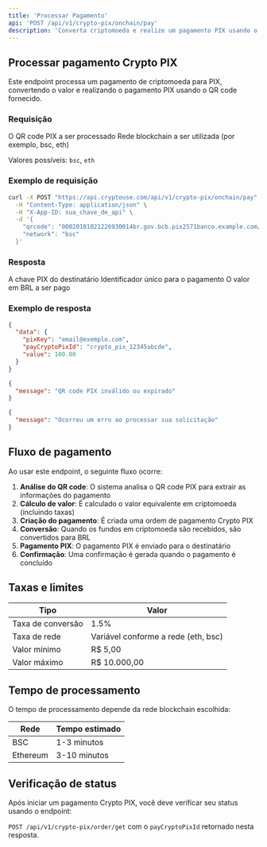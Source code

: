 ```yaml
---
title: 'Processar Pagamento'
api: 'POST /api/v1/crypto-pix/onchain/pay'
description: 'Converta criptomoeda e realize um pagamento PIX usando o QR code fornecido'
---
```


## Processar pagamento Crypto PIX

Este endpoint processa um pagamento de criptomoeda para PIX, convertendo o valor e realizando o pagamento PIX usando o QR code fornecido.

### Requisição

<ParamField body="qrcode" type="string" required>
  O QR code PIX a ser processado
</ParamField>

<ParamField body="network" type="string" required>
  Rede blockchain a ser utilizada (por exemplo, bsc, eth)
  
  Valores possíveis: `bsc`, `eth`
</ParamField>

### Exemplo de requisição

```bash
curl -X POST "https://api.cryptouse.com/api/v1/crypto-pix/onchain/pay" \
  -H "Content-Type: application/json" \
  -H "X-App-ID: sua_chave_de_api" \
  -d '{
    "qrcode": "00020101021226930014br.gov.bcb.pix2571banco.example.com/pix/v2/123456789abcdefg5204000053039865802BR5925NOME DO BENEFICIARIO6009SAO PAULO62070503***63041234",
    "network": "bsc"
  }'
```

### Resposta

<ResponseField name="data" type="object">
  <Expandable title="Propriedades">
    <ResponseField name="pixKey" type="string">
      A chave PIX do destinatário
    </ResponseField>
    <ResponseField name="payCryptoPixId" type="string">
      Identificador único para o pagamento
    </ResponseField>
    <ResponseField name="value" type="number">
      O valor em BRL a ser pago
    </ResponseField>
  </Expandable>
</ResponseField>

### Exemplo de resposta

<CodeGroup>

```json Sucesso (200)
{
  "data": {
    "pixKey": "email@exemplo.com",
    "payCryptoPixId": "crypto_pix_12345abcde",
    "value": 100.00
  }
}
```

```json Requisição inválida (400)
{
  "message": "QR code PIX inválido ou expirado"
}
```

```json Erro interno (500)
{
  "message": "Ocorreu um erro ao processar sua solicitação"
}
```

</CodeGroup>

## Fluxo de pagamento

Ao usar este endpoint, o seguinte fluxo ocorre:

1. **Análise do QR code**: O sistema analisa o QR code PIX para extrair as informações do pagamento
2. **Cálculo de valor**: É calculado o valor equivalente em criptomoeda (incluindo taxas)
3. **Criação do pagamento**: É criada uma ordem de pagamento Crypto PIX
4. **Conversão**: Quando os fundos em criptomoeda são recebidos, são convertidos para BRL
5. **Pagamento PIX**: O pagamento PIX é enviado para o destinatário
6. **Confirmação**: Uma confirmação é gerada quando o pagamento é concluído

## Taxas e limites

| Tipo | Valor |
|------|-------|
| Taxa de conversão | 1.5% |
| Taxa de rede | Variável conforme a rede (eth, bsc) |
| Valor mínimo | R$ 5,00 |
| Valor máximo | R$ 10.000,00 |

## Tempo de processamento

O tempo de processamento depende da rede blockchain escolhida:

| Rede | Tempo estimado |
|------|----------------|
| BSC | 1-3 minutos |
| Ethereum | 3-10 minutos |

## Verificação de status

Após iniciar um pagamento Crypto PIX, você deve verificar seu status usando o endpoint:

`POST /api/v1/crypto-pix/order/get` com o `payCryptoPixId` retornado nesta resposta. 